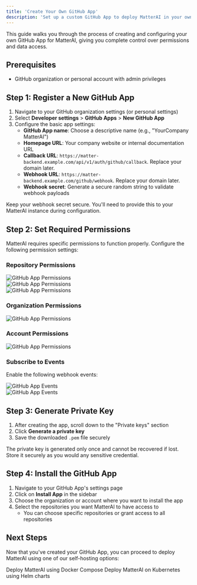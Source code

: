 ```yaml
---
title: 'Create Your Own GitHub App'
description: 'Set up a custom GitHub App to deploy MatterAI in your own environment'
---
```


This guide walks you through the process of creating and configuring your own GitHub App for MatterAI, giving you complete control over permissions and data access.

## Prerequisites

- GitHub organization or personal account with admin privileges

## Step 1: Register a New GitHub App

1. Navigate to your GitHub organization settings (or personal settings)
2. Select **Developer settings** > **GitHub Apps** > **New GitHub App**
3. Configure the basic app settings:
   - **GitHub App name**: Choose a descriptive name (e.g., "YourCompany MatterAI")
   - **Homepage URL**: Your company website or internal documentation URL
   - **Callback URL**: `https://matter-backend.example.com/api/v1/auth/github/callback`. Replace your domain later.
   - **Webhook URL**: `https://matter-backend.example.com/github/webhook`. Replace your domain later.
   - **Webhook secret**: Generate a secure random string to validate webhook payloads

<Note>
Keep your webhook secret secure. You'll need to provide this to your MatterAI instance during configuration.
</Note>

## Step 2: Set Required Permissions

MatterAI requires specific permissions to function properly. Configure the following permission settings:

### Repository **Permissions**

<Frame>
<img 
className="block"
src="/images/enterprise/github-app-repo-permissions-1.png" alt="GitHub App Permissions" />
</Frame>

<br />

<Frame>
<img
  className="block"
  src="/images/enterprise/github-app-repo-permissions-2.png" alt="GitHub App Permissions" />

</Frame>

<br/>

<Frame>
<img
  className="block"
  src="/images/enterprise/github-app-repo-permissions-3.png" alt="GitHub App Permissions" />

</Frame>

### Organization Permissions

<Frame>
<img src="/images/enterprise/github-app-org-permissions-1.png" alt="GitHub App Permissions" />

</Frame>

### Account Permissions

<Frame>
<img src="/images/enterprise/github-app-account-permissions-1.png" alt="GitHub App Permissions" />
</Frame>

### Subscribe to Events

Enable the following webhook events:

<Frame>
<img src="/images/enterprise/github-app-webhook-events-1.png" alt="GitHub App Events" />
</Frame>

<br />

<Frame>
<img src="/images/enterprise/github-app-webhook-events-2.png" alt="GitHub App Events" />

</Frame>

## Step 3: Generate Private Key

1. After creating the app, scroll down to the "Private keys" section
2. Click **Generate a private key**
3. Save the downloaded `.pem` file securely

<Warning>
The private key is generated only once and cannot be recovered if lost. Store it securely as you would any sensitive credential.
</Warning>

## Step 4: Install the GitHub App

1. Navigate to your GitHub App's settings page
2. Click on **Install App** in the sidebar
3. Choose the organization or account where you want to install the app
4. Select the repositories you want MatterAI to have access to
   - You can choose specific repositories or grant access to all repositories

## Next Steps

Now that you've created your GitHub App, you can proceed to deploy MatterAI using one of our self-hosting options:

<CardGroup cols={2}>
  <Card title="Docker Compose Deployment" icon="docker" href="/enterprise/self-hosted-docker-compose">
    Deploy MatterAI using Docker Compose
  </Card>
  <Card title="Kubernetes Deployment" icon="dharmachakra" href="/enterprise/self-hosted-helm-chart">
    Deploy MatterAI on Kubernetes using Helm charts
  </Card>
</CardGroup>
